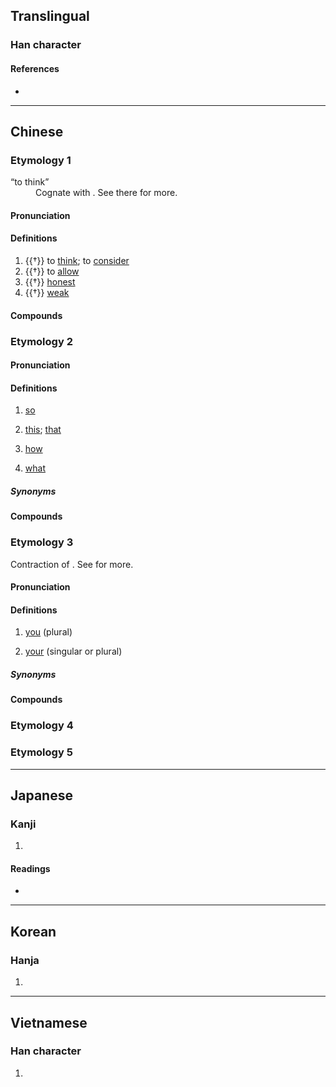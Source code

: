 {{character info/new}}
==Translingual==

===Han character===
{{Han char|rn=61|rad=心|as=06|sn=10|four=22331|canj=OGP|ids=⿱任心}}

====References====
* {{Han ref|kx=0383.160|dkj=10518|dj=0713.070|hdz=42291.030|uh=6041|ud=24641|bh=D1A1|bd=53665}}

----

==Chinese==

===Etymology 1===
{{zh-forms}}
; “to think”
: Cognate with {{och-l|念|to think}}. See there for more.

{{etystub|zh}}

====Pronunciation====
{{zh-pron
|m=rèn
|mc=y
|oc=y
|cat=v,a
}}

====Definitions====
{{zh-hanzi}}

# {{†}} to [[think]]; to [[consider]]
# {{†}} to [[allow]]
# {{†}} [[honest]]
# {{†}} [[weak]]

====Compounds====
{{zh-der|恁約|恁憑}}

===Etymology 2===
{{zh-forms|alt=按-Hakka,咹-Hakka,咁-Cantonese}}
{{rfe|zh|Hakka same etymology?}}

====Pronunciation====
{{zh-pron
|m=恁
|m-s=
|c=gam6,jam5,jam6
|c-t=
|g=
|h=pfs=án
|j=
|md=
|mn=
|mn-t=rim2
|cat=pron,adv
}}

====Definitions====
{{zh-hanzi}}

# {{lb|zh|dialectal}} [[so]]
# {{lb|zh|dialectal}} [[this]]; [[that]]
# {{lb|zh|dialectal}} [[how]]
# {{lb|zh|dialectal}} [[what]]

=====Synonyms=====
{{zh-dial|這麼}}

====Compounds====
{{zh-der|恁人|恁地|恁時|恁般|恁等|恁麼|恁樣|恁廝|恁的|不恁麼|忒恁|直恁}}

===Etymology 3===
{{zh-forms|alt=您}}
Contraction of {{zh-l|汝儂|tr=lí-nâng|we}}. See {{zh-l|*儂|person; ''pronoun suffix''}} for more.

====Pronunciation====
{{zh-pron
|mn=lín
|mn-t=ning2
|cat=pron,det
}}

====Definitions====
{{zh-hanzi}}

# {{lb|zh|Min Nan}} [[you]] (plural)
# {{lb|zh|Min Nan}} [[your]] (singular or plural)

=====Synonyms=====
{{zh-dial|你們}}

====Compounds====
{{zh-der|恁母|恁娘|恁爸|恁嬭|恁老兄|恁厝|恁兜}}

===Etymology 4===
{{zh-see|您|v}}

===Etymology 5===
{{zh-see|飪|v}}

----

==Japanese==

===Kanji===
{{ja-kanji|grade=|rs=心06}}

# {{defn|lang=ja|sort=心06}}

====Readings====
* {{ja-readings
|goon=にん
|kanon=じん
|kanyoon=いん
|kun=おも.う}}

----

==Korean==

===Hanja===
{{ko-hanja|hangeul=임|eumhun=|rv=im|mr=im|y=im}}

# {{defn|lang=ko|sort=心06}}

----

==Vietnamese==

===Han character===
{{vi-hantu|[[nhắm]], [[nhẩm]], [[nhậm]], [[nhẫm]]|rs=心06}}

# {{defn|lang=vi|sort=心06}}